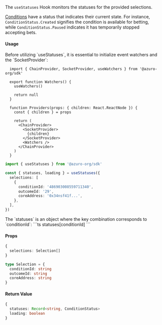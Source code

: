 
The `useStatuses` Hook monitors the statuses for the provided selections.

[Conditions](/knowledge-hub/how-azuro-works/components/conditions) have a status that indicates their current state. For instance, `ConditionStatus.Created` signifies the condition is available for betting, while `ConditionStatus.Paused` indicates it has temporarily stopped accepting bets.

#### Usage

<Callout type="warning">
  Before utilizing `useStatuses`, it is essential to initialize event watchers and the `SocketProvider`:

  ```tsx
    import { ChainProvider, SocketProvider, useWatchers } from '@azuro-org/sdk'

    export function Watchers() {
      useWatchers()

      return null
    }

    function Providers(props: { children: React.ReactNode }) {
      const { children } = props

      return (
        <ChainProvider>
          <SocketProvider>
            {children}
          </SocketProvider>
          <Watchers />
        </ChainProvider>
      )
    }
  ```
</Callout>

```ts
import { useStatuses } from '@azuro-org/sdk'

const { statuses, loading } = useStatuses({
  selections: [
    {
      conditionId: '486903008559711340',
      outcomeId: '29',
      coreAddress: '0x34nsf41f...',
    },  
  ],
})
```

<Callout type="info">
The `statuses` is an object where the key combination corresponds to `conditionId`:
```ts
statuses[conditionId]
```
</Callout>

#### Props

```ts
{
  selections: Selection[]
}
```

```ts
type Selection = {
  conditionId: string
  outcomeId: string
  coreAddress: string
}
```

#### Return Value

```ts
{
  statuses: Record<string, ConditionStatus>
  loading: boolean
}
```
